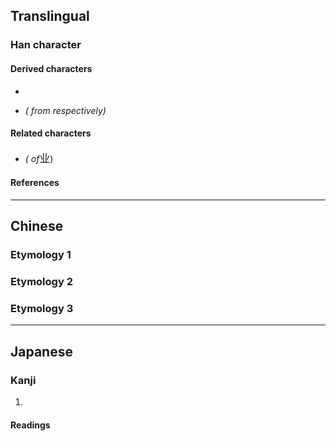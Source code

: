 {{also|業|北}}
<!-- may be replaced by zh-forms -->
{{character info/new}}
==Translingual==
{{stroke order|strokes=5}}

===Han character===
{{Han char|rn=1|rad=一|as=04|sn=5|four=32100|canj=TC,XTC|ids=⿶䒑⿰丨丨}}

====Derived characters====
* {{l|mul|[[𭠙]], [[𮌌]], [[𬒆]], [[𬬼]], [[𬰺]], [[邺]], [[𢈀]], [[𢨼]], [[𫁺]], [[𭜝]], [[𭛁]], [[菐]]}}
* {{l|mul|[[亚]], [[显]], [[壶]], [[虚]]}} ''({{w|Simplified Chinese|Simplified}} from {{l|mul|[[亞]], [[顯]], [[壺]], [[虛]]}} respectively)''

====Related characters====
* {{l|mul|[[業]]}} ''({{w|Traditional Chinese|Traditional form}} of ''<big>业</big>)

====References====
{{Han ref|kx=0078.021|hdz=10015.040|uh=4E1A}}

----

==Chinese==

===Etymology 1===
{{zh-see|丘|v}}

===Etymology 2===
{{zh-see|業}}

===Etymology 3===
{{zh-see|北|v}}

----

==Japanese==

===Kanji===
{{ja-kanji|grade=|rs=一04}}

# {{alternative form of|ja|北}}

====Readings====
{{ja-readings
|goon=ほく
|kanon=ほく
|kun=きた-, に-げる}}